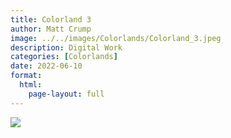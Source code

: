 ```yaml
---
title: Colorland 3
author: Matt Crump
image: ../../images/Colorlands/Colorland_3.jpeg
description: Digital Work
categories: [Colorlands]
date: 2022-06-10
format:
  html:
    page-layout: full
---
```


![](../../images/Colorlands/Colorland_3.jpeg)

